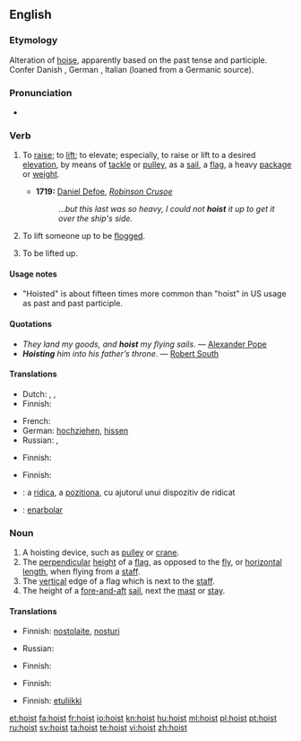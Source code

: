 {{wikipedia|dab=hoist}}
==English==

===Etymology===
Alteration of [[hoise]], apparently based on the past tense and participle. Confer Danish {{term|hisse}}, German {{term|hissen}}, Italian {{term|issare}} (loaned from a Germanic source).

===Pronunciation===
* {{IPA|/hɔɪst/}}
*: {{rhymes|ɔɪst}}

===Verb===
{{en-verb|hoists|hoisting|'''[[hoisted]]''' ''or'' '''[[hoist]]'''}}

# {{transitive}} To [[raise]]; to [[lift]]; to elevate; especially, to raise or lift to a desired [[elevation]], by means of [[tackle]] or [[pulley]], as a [[sail]], a [[flag]], a heavy [[package]] or [[weight]].
#* '''1719:''' [[w:Daniel Defoe|Daniel Defoe]], ''[[w:Robinson Crusoe|Robinson Crusoe]]''
#*: ...''but this last was so heavy, I could not '''hoist''' it up to get it over the ship's side.''
# {{transitive|historical}} To lift someone up to be [[flog|flogged]].
# {{intransitive}} To be lifted up.

====Usage notes====
* "Hoisted" is about fifteen times more common than "hoist" in US usage as past and past participle.

====Quotations====
* ''They land my goods, and '''hoist''' my flying sails''. &mdash; [[w:Alexander Pope|Alexander Pope]]
* '''''Hoisting''' him into his father’s throne''. &mdash; [[w:Robert South|Robert South]]

====Translations====
{{trans-top|transitive: to raise; to lift; to elevate}}
* Dutch: {{t+|nl|optillen}},  {{t+|nl|hijsen}},  {{t|nl|ophijsen}}
* Finnish: {{t+|fi|nostaa}}
{{trans-mid}}
* French: {{t+|fr|hisser}}
* German: [[hochziehen]], [[hissen]] {{i|sail, flag}}
* Russian: {{t+|ru|поднимать}}, {{t+|ru|водружать}}
{{trans-bottom}}

{{trans-top|transitive: to lift someone up to be flogged}}
* Finnish: {{t+|fi|nostaa}}
{{trans-mid}}
{{trans-bottom}}

{{trans-top|intransitive: to be lifted up}}
* Finnish: {{t+|fi|nousta}}
{{trans-mid}}
{{trans-bottom}}

{{checktrans-top}}
* {{ttbc|Romanian}}: a [[ridica]], a [[pozitiona]], cu ajutorul unui dispozitiv de ridicat
* {{ttbc|Spanish}}: [[enarbolar]]
{{checktrans-bottom}}

===Noun===
{{en-noun}}

# A hoisting device, such as [[pulley]] or [[crane]].
# The [[perpendicular]] [[height]] of a [[flag]], as opposed to the [[fly]], or [[horizontal]] [[length]], when flying from a [[staff]].
# The [[vertical]] edge of a flag which is next to the [[staff]].
# The height of a [[fore-and-aft]] [[sail]], next the [[mast]] or [[stay]].

====Translations====
{{trans-top|hoisting device}}
* Finnish: [[nostolaite]], [[nosturi]]
{{trans-mid}}
* Russian: {{t|ru|подъёмник}}
{{trans-bottom}}

{{trans-top|perpendicular height of a flag}}
* Finnish: {{t+|fi|korkeus}}
{{trans-mid}}
{{trans-bottom}}

{{trans-top|vertical edge of a flag which is next to the staff}}
* Finnish: {{t-|fi|tangonreuna}}
{{trans-mid}}
{{trans-bottom}}

{{trans-top|height of a fore-and-aft sail, next the mast or stay}}
* Finnish: [[etuliikki]]
{{trans-mid}}
{{trans-bottom}}

[[et:hoist]]
[[fa:hoist]]
[[fr:hoist]]
[[io:hoist]]
[[kn:hoist]]
[[hu:hoist]]
[[ml:hoist]]
[[pl:hoist]]
[[pt:hoist]]
[[ru:hoist]]
[[sv:hoist]]
[[ta:hoist]]
[[te:hoist]]
[[vi:hoist]]
[[zh:hoist]]